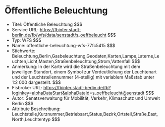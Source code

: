 # Öffentliche Beleuchtung
- Titel: Öffentliche Beleuchtung $$$
- Service URL: https://fbinter.stadt-berlin.de/fb/wfs/data/senstadt/s_oeffbeleucht $$$
- Typ: WFS $$$
- Name: offentliche-beleuchtung-wfs-77fc5415 $$$
- Stichworte: Beleuchtung,Berlin,Gasbeleuchtung,Geodaten,Karten,Lampe,Laterne,Leuchten,Licht,Masten,Straßenbeleuchtung,Strom,Vattenfall $$$
- Anmerkung: In der Karte wird die Straßenbeleuchtung mit dem jeweiligen Standort, einem Symbol zur Verdeutlichung der Leuchtenart und der Leuchtstellennummer (4-stellig) mit variablem Maßstab unter 1:2 000 dargestellt. $$$
- Fisbroker URL: https://fbinter.stadt-berlin.de/fb?loginkey=alphaDataStart&alphaDataId=s_oeffbeleucht@senstadt $$$
- Autor: Senatsverwaltung für Mobilität, Verkehr, Klimaschutz und Umwelt Berlin $$$
- Attribute Beschreibung: Leuchtstelle,Kurznummer,Betriebsart,Status,Bezirk,Ortsteil,Straße,East,North,Leuchtentyp $$$
